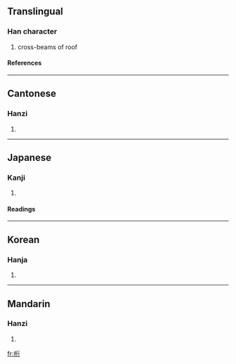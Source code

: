 {{see|航}}

==Translingual==
===Han character===
{{Han char|rn=75|rad=木|as=06|sn=10|four=4192<sub>1</sub>|canj=木竹人弓 (DHON)}}
# cross-beams of roof
====References====
{{Han ref|kx=0525.010|dkj=14754|dj=0913.060|hdz=21201.090|uh=6841|ud=26689|bh=AEEC|bd=44780}}

----
==Cantonese==
===Hanzi===
{{yue-hanzi|jyut=|y=hang4, hong4 hong6}}
# {{defn|Cantonese}}

----
==Japanese==
===Kanji===
{{ja-kanji|grade=|rs=木06}}
# {{defn|Japanese}} 
====Readings====
{{ja-readings|on=[[こう]] (kō)|kun=[[けた]] (keta)}}

----
==Korean==
===Hanja===
{{ko-hanja|hangeul=[[항]], [[형]]|eumhun=|rv=hang, hyeong|mr=hang, hyŏng|y=hang, hyeng}}
# {{defn|Korean}}

----
==Mandarin==
===Hanzi===
{{cmn-hanzi|pin=[[háng]] (hang2)|wg=hang<sup>2</sup>}}
# {{defn|Mandarin}}

[[fr:桁]]